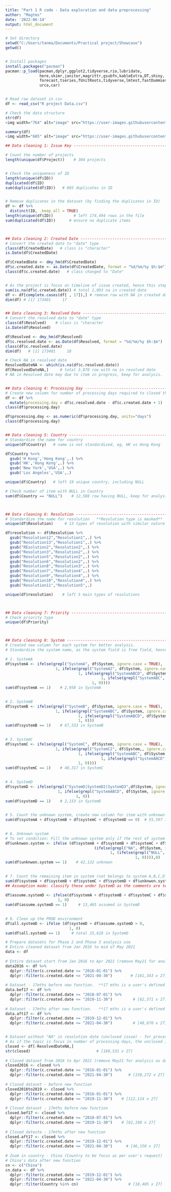 ---
title: "Part 1 R code - Data exploration and data preprocessing"
author: "Magtms"
date: '2022-06-14'
output: html_document
---

```{r Get Ready}
# Set directory
setwd("C:/Users/tanma/Documents/Practical project/Showcase")
getwd()


# Install packages
install.packages("pacman")
pacman::p_load(pacman,dplyr,ggplot2,tidyverse,rio,lubridate,
               here,skimr,janitor,magrittr,gsubfn,kableExtra,DT,shiny,
               forecast,tseries,fUnitRoots,tidyverse,lmtest,fastDummies,pracma,
               urca,car)


# Read raw dataset in csv
df <- read_csv("R project Data.csv")

```

```{r Data Structure Checking}
# Check the data structure
str(df)
<img width="764" alt="image" src="https://user-images.githubusercontent.com/104416151/173534556-609e24f9-0277-4351-824e-b3bec8de626b.png">

summary(df)
<img width="685" alt="image" src="https://user-images.githubusercontent.com/104416151/173534681-071bf105-920d-4b68-9cd8-ddbb8d18952d.png">

```


```{r Data Cleaning}

## Data cleaning 1: Issue Key ------------------------------------------------#

# Count the number of projects 
length(unique(df$Project))    # 304 projects


# Check the uniqueness of ID
length(unique(df$ID))
duplicated(df$ID)
sum(duplicated(df$ID))   # 805 duplicates in ID


# Remove duplicates in the dataset (by finding the duplicates in ID)
df <- df %>% 
  distinct(ID, .keep_all = TRUE)
length(unique(df$ID))         # left 174,494 rows in the file
sum(duplicated(df$ID))      # ensure no duplicate items 



## Data cleaning 2: Created Date ----------------------------------------------#
# Convert the created date to "date" type
class(df$CreatedDate)   # class is "character"
is.Date(df$CreatedDate)

df$CreatedDate <- dmy_hm(df$CreatedDate)
df$c.created.date <- as.Date(df$CreatedDate, format = "%d/%m/%y $h:$m")
class(df$c.created.date)   # class changed to "Date"


# As the project is focus on timeline of issue created, hence this step also removing data without created date in record.
sum(is.na(df$c.created.date)) # total 1,093 na in created date
df <- df[complete.cases(df[ , 17]),] # remove row with NA in created date
dim(df) # [1] 173401     17


## Data cleaning 3: Resolved Date ---------------------------------------------#
# Convert the resolved date to "date" type
class(df$Resolved)    # class is "character
is.Date(df$Resolved)

df$Resolved <- dmy_hm(df$Resolved)
df$c.resolved.date <- as.Date(df$Resolved, format = "%d/%m/%y $h:$m")
class(df$c.resolved.date)
dim(df)   # [1] 173401     18

# Check NA in resolved date
ResolvedDateNA <- which(is.na(df$c.resolved.date))
df[ResolvedDateNA,]     # total 3,870 row with na in resolved date
# NA in Resolved date may due to item in progress, keep for analysis. 


## Data cleaning 4: Processing Day --------------------------------------------#
# Create new column for number of processing days required to closed the issue and convert the type to integer
df <- df %>% 
  mutate(processing.day = df$c.resolved.date - df$c.created.date + 1)
class(df$processing.day)

df$processing.day <- as.numeric(df$processing.day, units="days")
class(df$processing.day)


## Data cleaning 5: Country ---------------------------------------------------#
# Standardize the name for country
unique(df$Country)   # name is not standardized, eg, HK vs Hong Kong

df$Country %<>% 
  gsub('H Kong','Hong Kong',.) %>%
  gsub('HK','Hong Kong',.) %>%
  gsub('New York','USA',.) %>% 
  gsub('Los Angeles','USA',.)

unique(df$Country)   # left 19 unique country, including NULL

# Check number of item with NULL in Country
sum(df$Country == "NULL")    # 12,588 row having NULL, keep for analysis.



## Data cleaning 6: Resolution ------------------------------------------------#
# Standardize the name for resolution   **Resolution type is masked**
unique(df$Resolution)     # 13 types of resolution with similar nature

df$resolution <- df$Resolution %>%  
  gsub("Resolution12","Resolution1",.) %>% 
  gsub("Resolution13","Resolution1",.) %>%
  gsub("REsolution2","Resolution2",.) %>% 
  gsub("Resolution3","Resolution2",.) %>%
  gsub("Resolution5","Resolution2",.) %>%
  gsub("Resolution6","Resolution2",.) %>%
  gsub("Resolution8","Resolution3",.) %>%
  gsub("Resolution7","Resolution4",.) %>%
  gsub("Resolution9","Resolution4",.) %>%
  gsub("Resolution10","Resolution4",.) %>%
  gsub("Resolution11","Resolution5",.)

unique(df$resolution)    # left 5 main types of resolutions



## Data cleaning 7: Priority --------------------------------------------------#
# Check priority type
unique(df$Priority)



## Data cleaning 8: System -----------------------------------------------#
# Created new column for each system for better analysis.
# Standardize the system name, as the system field is free field, hence there are various system name indicated.    **System name is masked**

# 1. SystemA
df$systemA <- ifelse(grepl("SystemA", df$System, ignore.case = TRUE), 
                      1, ifelse(grepl("SystemA2", df$System, ignore.case = TRUE),
                                1, ifelse(grepl("SystemABCD", df$System, ignore.case = FALSE),
                                          1, ifelse(grepl("SystemABC", df$System, ignore.case = TRUE),
                                      1, 0))))
sum(df$systemA == 1)    # 2,958 in SystemA

  
# 2. SystemB
df$systemB <- ifelse(grepl("SystemB", df$System, ignore.case = TRUE),
                      1, ifelse(grepl("SystemABC", df$System, ignore.case = FALSE),
                                1, ifelse(grepl("SystemABCD", df$System, ignore.case = TRUE),
                                1, 0)))
sum(df$systemB == 1)    # 67,533 in SystemB
  

# 3. SystemC
df$systemC <- ifelse(grepl("SystemC", df$System, ignore.case = TRUE),
                      1, ifelse(grepl("SystemC2", df$System,, ignore.case = TRUE),
                                1, ifelse(grepl("SystemABC", df$System, ignore.case = FALSE),
                                          1, ifelse(grepl("SystemABCD", df$System, ignore.case = TRUE),
                                1, 0))))
sum(df$systemC == 1)    # 48,317 in SystemC

  
# 4. SystemD
df$systemD <- ifelse(grepl("SystemD|SystemD2|SystemD3",df$System, ignore.case = TRUE),
                       1, ifelse(grepl("SystemABCD", df$System, ignore.case = FALSE),
                               1, 0))
sum(df$systemD == 1)    # 2,153 in SystemD

  
# 5. Count the unknown system, create new column for item with unknown system
sum(df$systemA + df$systemB + df$systemC + df$systemD == 0)  # 55,597 item with unknown system
  

# 6. Unknown system
# To set condition: Fill the unknown system only if the rest of system column is 0
df$unknwon.system <- ifelse (df$systemA + df$systemB + df$systemC + df$systemD == 0, 
                                       (ifelse(grepl("NA", df$System, ignore.case = FALSE),
                                              1, (ifelse(grepl("NULL", df$System, ignore.case = FALSE),
                                                         1, 0)))),0)
sum(df$unknwon.system == 1)    # 42,132 unknown
  

# 7. Count the remaining item in system (not belongs to system A,B,C,D or unknown)
sum(df$systemA + df$systemB + df$systemC + df$systemD + df$unknwon.system == 0)  # 13,465
## Assumption made: classify these under SystemD as the comments are tends to related to SystemD
  
df$assume.systemD <- ifelse(df$systemA + df$systemB + df$systemC + df$systemD + df$unknwon.system == 0,
                       1, 0)
sum(df$assume.systemD == 1)     # 13,465 assumed in SystemD
  

# 8. Clean up the PROD environment
df$all.systemD <- ifelse (df$systemD + df$assume.systemD > 0,
                            1, 0)
sum(df$all.systemD == 1)     # total 15,618 in SystemD


```

```{r Dataset Preparation}
# Prepare datasets for Phase 2 and Phase 3 analysis use
# Entire cleaned dataset from Jan 2016 to mid of May 2021
data <- df
  
# Entire dataset start from Jan 2016 to Apr 2021 (remove May21 for analysis as data for May is now complete)
data2016 <- df %>%
  dplyr::filter(c.created.date >= "2016-01-01") %>% 
  dplyr::filter(c.created.date <= "2021-04-30")        # [161,343 x 27]
  
# Dataset - 17mths before new function.  **17 mths is a user's defined analysis period**
data.bef17 <- df %>%
  dplyr::filter(c.created.date >= "2018-07-01") %>% 
  dplyr::filter(c.created.date <= "2019-11-30")         # [62,571 x 27] 
  
# Dataset - 17mths after new function.   **17 mths is a user's defined analysis period**
data.aft17 <- df %>%
  dplyr::filter(c.created.date >= "2019-12-01") %>% 
  dplyr::filter(c.created.date <= "2021-04-30")         # [48,670 x 27] 


# Dataset without "NA" in resolution date (unclosed issue) - for processing days analysis use)
# As if the topic is focus in number of processing days, the unclosed issue can be rested for analysis. 
closed <- df[-ResolvedDateNA,]
str(closed)                             # [169,531 x 27] 
  
# Closed dataset from 2016 to Apr 2021 (remove May21 for analysis as data for May is now complete
closed2016 <- closed %>%
  dplyr::filter(c.created.date >= "2016-01-01") %>% 
  dplyr::filter(c.created.date <= "2021-04-30")       # [158,272 x 27] 
  
# Closed dataset - before new function 
closed2016to2019 <- closed %>%
  dplyr::filter(c.created.date >= "2016-01-01") %>% 
  dplyr::filter(c.created.date <= "2019-11-30")    # [112,114 x 27]
  
# Closed dataset - 17mths before new function
closed.bef17 <- closed %>%
  dplyr::filter(c.created.date >= "2018-07-01") %>% 
  dplyr::filter(c.created.date <= "2019-11-30")    # [62,198 x 27]
  
# Closed dateste - 17mths after new function
closed.aft17 <- closed %>%
  dplyr::filter(c.created.date >= "2019-12-01") %>% 
  dplyr::filter(c.created.date <= "2021-04-30")      # [46,158 x 27]
  
# Zoom in country - China (Country to be focus as per user's request)
# China's data after new function
cn <- c("China")
cn.data <- df %>%
  dplyr::filter(c.created.date >= "2019-12-01") %>% 
  dplyr::filter(c.created.date <= "2021-04-30") %>% 
  dplyr::filter(Country %in% cn)                      # [18,405 x 27]

```
